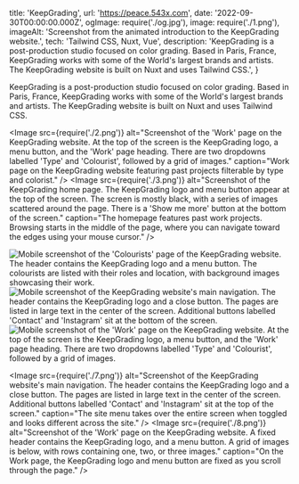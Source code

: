   title: 'KeepGrading',
  url: 'https://peace.543x.com',
  date: '2022-09-30T00:00:00.000Z',
  ogImage: require('./og.jpg'),
  image: require('./1.png'),
  imageAlt: 'Screenshot from the animated introduction to the KeepGrading website.',
  tech: 'Tailwind CSS, Nuxt, Vue',
  description: 'KeepGrading is a post-production studio focused on color grading. Based in Paris, France, KeepGrading works with some of the World\'s largest brands and artists. The KeepGrading website is built on Nuxt and uses Tailwind CSS.',
}

<Intro title="Post-production for Justin Bieber and Louis Vuitton.">

KeepGrading is a post-production studio focused on color grading. Based in Paris, France, KeepGrading works with some of the World's largest brands and artists. The KeepGrading website is built on Nuxt and uses Tailwind CSS.

</Intro>

<Image src={require('./2.png')} alt="Screenshot of the 'Work' page on the KeepGrading website. At the top of the screen is the KeepGrading logo, a menu button, and the 'Work' page heading. There are two dropdowns labelled 'Type' and 'Colourist', followed by a grid of images." caption="Work page on the KeepGrading website featuring past projects filterable by type and colorist." />
<Image src={require('./3.png')} alt="Screenshot of the KeepGrading home page. The KeepGrading logo and menu button appear at the top of the screen. The screen is mostly black, with a series of images scattered around the page. There is a 'Show me more' button at the bottom of the screen." caption="The homepage features past work projects. Browsing starts in the middle of the page, where you can navigate toward the edges using your mouse cursor." />

<Mobile caption="The KeepGrading website experience on mobile devices.">
  <Image src={require('./4.png')} alt="Mobile screenshot of the 'Colourists' page of the KeepGrading website. The header contains the KeepGrading logo and a menu button. The colourists are listed with their roles and location, with background images showcasing their work." />
  <Image src={require('./5.png')} alt="Mobile screenshot of the KeepGrading website's main navigation. The header contains the KeepGrading logo and a close button. The pages are listed in large text in the center of the screen. Additional buttons labelled 'Contact' and 'Instagram' sit at the bottom of the screen." />
  <Image src={require('./6.png')} alt="Mobile screenshot of the 'Work' page on the KeepGrading website. At the top of the screen is the KeepGrading logo, a menu button, and the 'Work' page heading. There are two dropdowns labelled 'Type' and 'Colourist', followed by a grid of images." />
</Mobile>

<Image src={require('./7.png')} alt="Screenshot of the KeepGrading website's main navigation. The header contains the KeepGrading logo and a close button. The pages are listed in large text in the center of the screen. Additional buttons labelled 'Contact' and 'Instagram' sit at the top of the screen." caption="The site menu takes over the entire screen when toggled and looks different across the site." />
<Image src={require('./8.png')} alt="Screenshot of the 'Work' page on the KeepGrading website. A fixed header contains the KeepGrading logo, and a menu button. A grid of images is below, with rows containing one, two, or three images." caption="On the Work page, the KeepGrading logo and menu button are fixed as you scroll through the page." />
